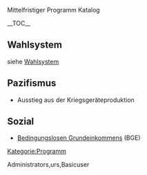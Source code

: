 Mittelfristiger Programm Katalog

__TOC__

== Wahlsystem ==
siehe [[Wahlsystem]]

== Pazifismus ==

*Ausstieg aus der Kriegsgeräteproduktion

== Sozial ==

*[[Bedingungsloses Grundeinkommen|Bedingungslosen Grundeinkommens]] (BGE)

[[Kategorie:Programm]]

<accesscontrol>Administrators,urs,Basicuser</accesscontrol>